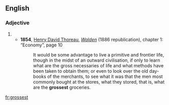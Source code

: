 ==English==

===Adjective===
{{head|en|adjective form}}

# {{superlative of|gross}}
#* '''1854''', [[w:Henry David Thoreau|Henry David Thoreau]], ''[[w:Walden|Walden]]'' (1886 republication), chapter 1: “Economy”, page 10
#*: It would be some advantage to live a primitive and frontier life, though in the midst of an outward civilisation, if only to learn what are the gross necessaries of life and what methods have been taken to obtain them; or even to look over the old day-books of the merchants, to see what it was that the men most commonly bought at the stores, what they stored, that is, what are the '''grossest''' groceries.

[[fr:grossest]]